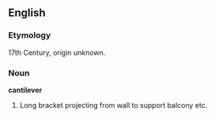 ==English==
===Etymology===
17th Century, origin unknown.
===Noun===
'''cantilever'''
# Long bracket projecting from wall to support balcony etc.